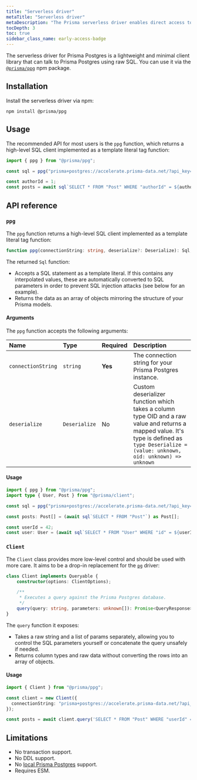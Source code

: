 ```yaml
---
title: "Serverless driver"
metaTitle: "Serverless driver"
metaDescription: "The Prisma serverless driver enables direct access to Prisma Postgres via HTTP."
tocDepth: 3
toc: true
sidebar_class_name: early-access-badge
---
```


The serverless driver for Prisma Postgres is a lightweight and minimal client library that can talk to Prisma Postgres using raw SQL. You can use it via the [`@prisma/ppg`](https://github.com/prisma/ppg-client/tree/main) npm package.

## Installation

Install the serverless driver via npm:

```terminal
npm install @prisma/ppg
```

## Usage

The recommended API for most users is the `ppg` function, which returns a high-level SQL client implemented as a template literal tag function:

```ts
import { ppg } from "@prisma/ppg";

const sql = ppg("prisma+postgres://accelerate.prisma-data.net/?api_key=...");

const authorId = 1;
const posts = await sql`SELECT * FROM "Post" WHERE "authorId" = ${authorId}`;
```

## API reference

### `ppg`

The `ppg` function returns a high-level SQL client implemented as a template literal tag function:

```ts
function ppg(connectionString: string, deserialize?: Deserialize): Sql;
```

The returned `Sql` function:

- Accepts a SQL statement as a template literal. If this contains any interpolated values, these are automatically converted to SQL parameters in order to prevent SQL injection attacks (see below for an example).
- Returns the data as an array of objects mirroring the structure of your Prisma models.

#### Arguments

The `ppg` function accepts the following arguments:

| Name               | Type          | Required | Description                                                                                                                                                                                   |
| :----------------- | :------------ | :------- | :-------------------------------------------------------------------------------------------------------------------------------------------------------------------------------------------- |
| `connectionString` | `string`      | **Yes**  | The connection string for your Prisma Postgres instance.                                                                                                                                      |
| `deserialize`      | `Deserialize` | No       | Custom deserializer function which takes a column type OID and a raw value and returns a mapped value. It's type is defined as `type Deserialize = (value: unknown, oid: unknown) => unknown` |

#### Usage

```ts
import { ppg } from "@prisma/ppg";
import type { User, Post } from "@prisma/client";

const sql = ppg("prisma+postgres://accelerate.prisma-data.net/?api_key=...");

const posts: Post[] = (await sql`SELECT * FROM "Post"`) as Post[];

const userId = 42;
const user: User = (await sql`SELECT * FROM "User" WHERE "id" = ${userId}`) as User;
```

### `Client`

The `Client` class provides more low-level control and should be used with more care. It aims to be a drop-in replacement for the [`pg`](https://node-postgres.com/) driver:

```ts
class Client implements Queryable {
    constructor(options: ClientOptions);

    /**
     * Executes a query against the Prisma Postgres database.
     */
    query(query: string, parameters: unknown[]): Promise<QueryResponse>;
}
```

The `query` function it exposes:

- Takes a raw string and a list of params separately, allowing you to control the SQL parameters yourself or concatenate the query unsafely if needed.
- Returns column types and raw data without converting the rows into an array of objects.

#### Usage

```ts
import { Client } from "@prisma/ppg";

const client = new Client({
  connectionString: "prisma+postgres://accelerate.prisma-data.net/?api_key=...",
});

const posts = await client.query('SELECT * FROM "Post" WHERE "userId" = $1', [1]);
```

## Limitations

- No transaction support.
- No DDL support.
- No [local Prisma Postgres](/postgres/database/local-development) support.
- Requires ESM.

